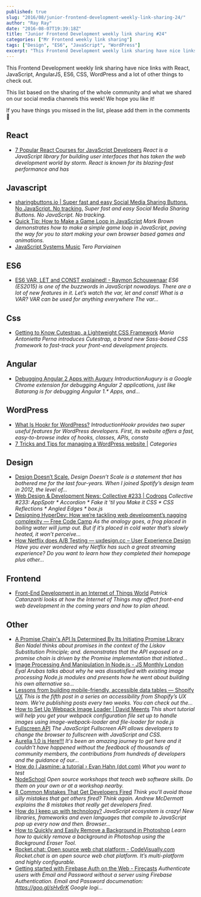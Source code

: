 ```yaml
---
published: true
slug: "2016/08/junior-frontend-development-weekly-link-sharing-24/"
author: "Ray Ray"
date: "2016-08-07T19:39:18Z"
title: "Junior Frontend Development weekly link sharing #24"
categories: ["Mr Frontend weekly link sharing"]
tags: ["Design", "ES6", "JavaScript", "WordPress"]
excerpt: "This Frontend Development weekly link sharing have nice links with React, JavaScript, AngularJS, ES..."
---
```


This Frontend Development weekly link sharing have nice links with React, JavaScript, AngularJS, ES6, CSS, WordPress and a lot of other things to check out.

This list based on the sharing of the whole community and what we shared on our social media channels this week! We hope you like it!

If you have things you missed in the list, please add them in the comments 🙂

## React

* [7 Popular React Courses for JavaScript Developers](http://buff.ly/2aNbdQJ "7 Popular React Courses for JavaScript Developers") _React is a JavaScript library for building user interfaces that has taken the web development world by storm. React is known for its blazing-fast performance and has_

## Javascript

* [sharingbuttons.io | Super fast and easy Social Media Sharing Buttons. No JavaScript. No tracking.](http://buff.ly/2aSQTyA "sharingbuttons.io | Super fast and easy Social Media Sharing Buttons. No JavaScript. No tracking.") _Super fast and easy Social Media Sharing Buttons. No JavaScript. No tracking._
* [Quick Tip: How to Make a Game Loop in JavaScript](http://buff.ly/2ajTIsW "Quick Tip: How to Make a Game Loop in JavaScript") _Mark Brown demonstrates how to make a simple game loop in JavaScript, paving the way for you to start making your own browser based games and animations._
* [JavaScript Systems Music](http://buff.ly/2aDTJEL "JavaScript Systems Music") _Tero Parviainen_

## ES6

* [ES6 VAR, LET and CONST explained! - Raymon Schouwenaar](http://buff.ly/2aA0bzc#frontend "ES6 VAR, LET and CONST explained! - Raymon Schouwenaar") _ES6 (ES2015) is one of the buzzwords in JavaScript nowadays. There are a lot of new features in it. Let’s watch the var, let and const! What is a VAR? VAR can be used for anything everywhere The var…_

## Css

* [Getting to Know Cutestrap, a Lightweight CSS Framework](http://buff.ly/2aSfTaB "Getting to Know Cutestrap, a Lightweight CSS Framework") _Maria Antonietta Perna introduces Cutestrap, a brand new Sass-based CSS framework to fast-track your front-end development projects._

## Angular

* [Debugging Angular 2 Apps with Augury](http://buff.ly/2aMLWYI "Debugging Angular 2 Apps with Augury") _IntroductionAugury is a Google Chrome extension for debugging Angular 2 applications, just like Batarang is for debugging Angular 1.* Apps, and..._

## WordPress

* [What Is Hookr for WordPress?](http://buff.ly/2aAz58D "What Is Hookr for WordPress?") _IntroductionHookr provides two super useful features for WordPress developers. First, its website offers a fast, easy-to-browse index of hooks, classes, APIs, consta_
* [7 Tricks and Tips for managing a WordPress website |](http://buff.ly/2adPEWQ "7 Tricks and Tips for managing a WordPress website |") _Categories_

## Design

* [Design Doesn’t Scale.](http://buff.ly/2aph5Qj "Design Doesn’t Scale.") _Design Doesn’t Scale is a statement that has bothered me for the last four-years. When I joined Spotify’s design team in 2012, the level of…_
* [Web Design & Development News: Collective #233 | Codrops](http://buff.ly/2aq99Pt "Web Design & Development News: Collective #233 | Codrops") _Collective #233: AppSpotr * Accordion * Fake it 'til you Make it CSS * CSS Reflections * Angled Edges * box.js_
* [Designing HyperDev: How we’re tackling web development’s nagging complexity — Free Code Camp](http://buff.ly/2arxPE4 "Designing HyperDev: How we’re tackling web development’s nagging complexity — Free Code Camp") _As the analogy goes, a frog placed in boiling water will jump out. But if it’s placed in cold water that’s slowly heated, it won’t perceive…_
* [How Netflix does A/B Testing — uxdesign.cc – User Experience Design](http://buff.ly/2aER6Wd "How Netflix does A/B Testing — uxdesign.cc – User Experience Design") _Have you ever wondered why Netflix has such a great streaming experience? Do you want to learn how they completed their homepage plus other…_

## Frontend

* [Front-End Development in an Internet of Things World](http://buff.ly/2aP7mEa "Front-End Development in an Internet of Things World") _Patrick Catanzariti looks at how the Internet of Things may affect front-end web development in the coming years and how to plan ahead._

## Other

* [A Promise Chain's API Is Determined By Its Initiating Promise Library](http://buff.ly/2aw4nfy "A Promise Chain's API Is Determined By Its Initiating Promise Library") _Ben Nadel thinks about promises in the context of the Liskov Substitution Principle; and. demonstrates that the API exposed on a promise chain is driven by the Promise implementation that initiated…_
* [Image Processing And Manipulation In Node.js - JS Monthly London](http://buff.ly/2awqsk6 "Image Processing And Manipulation In Node.js - JS Monthly London") _Eyal Arubas talks about why he was dissatisfied with existing image processing Node.js modules and presents how he went about building his own alternative so..._
* [Lessons from building mobile-friendly, accessible data tables — Shopify UX](http://buff.ly/2aQfXbk "Lessons from building mobile-friendly, accessible data tables — Shopify UX") _This is the fifth post in a series on accessibility from Shopify’s UX team. We’re publishing posts every two weeks. You can check out the…_
* [How to Set Up Webpack Image Loader | David Meents](http://buff.ly/2aMLjyi "How to Set Up Webpack Image Loader | David Meents") _This short tutorial will help you get your webpack configuration file set up to handle images using image-webpack-loader and file-loader for node.js_
* [Fullscreen API](http://buff.ly/2aFczNc "Fullscreen API") _The JavaScript Fullscreen API allows developers to change the browser to fullscreen with JavaScript and CSS._
* [Aurelia 1.0 is Here!!!](http://buff.ly/2atWhVw "Aurelia 1.0 is Here!!!") _It's been an amazing journey to get here and it couldn't have happened without the feedback of thousands of community members, the contributions from hundreds of developers and the guidance of our…_
* [How do I Jasmine: a tutorial › Evan Hahn (dot com)](http://buff.ly/2aoejYo "How do I Jasmine: a tutorial › Evan Hahn (dot com)") _What you want to test_
* [NodeSchool](http://buff.ly/2arfR7M "NodeSchool") _Open source workshops that teach web software skills. Do them on your own or at a workshop nearby._
* [8 Common Mistakes That Get Developers Fired](http://buff.ly/2aqVsx2 "8 Common Mistakes That Get Developers Fired") _Think you'll avoid those silly mistakes that get others fired? Think again. Andrew McDermott explains the 8 mistakes that really get developers fired._
* [How do I keep up with technology?](http://buff.ly/2aqURvh "How do I keep up with technology?") _JavaScript ecosystem is crazy! New libraries, frameworks and even languages that compile to JavaScript pop up every now and then. Browser…_
* [How to Quickly and Easily Remove a Background in Photoshop](http://buff.ly/2aq8Q7e "How to Quickly and Easily Remove a Background in Photoshop") _Learn how to quickly remove a background in Photoshop using the Background Eraser Tool._
* [Rocket.chat: Open source web chat platform - CodeVisually.com](http://buff.ly/2abrxIc "Rocket.chat: Open source web chat platform - CodeVisually.com") _Rocket.chat is an open source web chat platform. It’s multi-platform and highly configurable._
* [Getting started with Firebase Auth on the Web - Firecasts](http://buff.ly/2an4afB "Getting started with Firebase Auth on the Web - Firecasts") _Authenticate users with Email and Password without a server using Firebase Authentication. Email and Password documenation: https://goo.gl/sHv6rK Google logi..._